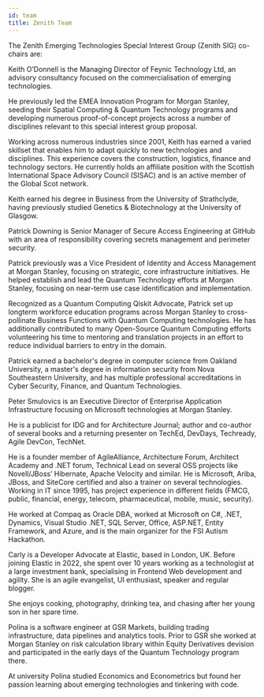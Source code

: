 ---
id: team
title: Zenith Team
---

The Zenith Emerging Technologies Special Interest Group (Zenith SIG) co-chairs are:

<Bio name="Keith O'Donnell" organisation="Feynic" image="/img/people/keith-o-donnell.png">
Keith O’Donnell is the Managing Director of Feynic Technology Ltd, an advisory consultancy focused on the commercialisation of emerging technologies.


He previously led the EMEA Innovation Program for Morgan Stanley, seeding their Spatial Computing & Quantum Technology programs and developing numerous proof-of-concept projects across a number of disciplines relevant to this special interest group proposal.

Working across numerous industries since 2001, Keith has earned a varied skillset that enables him to adapt quickly to new technologies and disciplines. This experience covers the construction, logistics, finance and technology sectors. He currently holds an affiliate position with the Scottish International Space Advisory Council (SISAC) and is an active member of the Global Scot network.

Keith earned his degree in Business from the University of Strathclyde, having previously studied Genetics & Biotechnology at the University of Glasgow.
</Bio>

<Bio name="Patrick Downing" organisation="GitHub" image="/img/people/patrick-downing.png">
Patrick Downing is Senior Manager of Secure Access Engineering at GitHub with an area of responsibility covering secrets management and perimeter security.


Patrick previously was a Vice President of Identity and Access Management at Morgan Stanley, focusing on strategic, core infrastructure initiatives. He helped establish and lead the Quantum Technology efforts at Morgan Stanley, focusing on near-term use case identification and implementation. 

Recognized as a Quantum Computing Qiskit Advocate, Patrick set up longterm workforce education programs across Morgan Stanley to cross-pollinate Business Functions with Quantum Computing technologies. He has additionally contributed to many Open-Source Quantum Computing efforts volunteering his time to mentoring and translation projects in an effort to reduce individual barriers to entry in the domain.

Patrick earned a bachelor's degree in computer science from Oakland University, a master's degree in information security from Nova Southeastern University, and has multiple professional accreditations in Cyber Security, Finance, and Quantum Technologies. 
</Bio>

<Bio name="Peter Smulovics" organisation="Morgan Stanley" image="/img/people/peter-smulovics.jpeg">
Peter Smulovics is an Executive Director of Enterprise Application Infrastructure focusing on Microsoft technologies at Morgan Stanley.


He is a publicist for IDG and for Architecture Journal; author and co-author of several books and a returning presenter on TechEd, DevDays, Techready, Agile DevCon, TechNet. 

He is a founder member of AgileAlliance, Architecture Forum, Architect Academy and .NET forum, Technical Lead on several OSS projects like Novell/JBoss’ Hibernate, Apache Velocity and similar. He is Microsoft, Ariba, JBoss, and SiteCore certified and also a trainer on several technologies. Working in IT since 1995, has project experience in different fields (FMCG, public, financial, energy, telecom, pharmaceutical, mobile, music, security).

He worked at Compaq as Oracle DBA, worked at Microsoft on C#, .NET, Dynamics, Visual Studio .NET, SQL Server, Office, ASP.NET, Entity Framework, and Azure, and is the main organizer for the FSI Autism Hackathon.
</Bio>

<Bio name="Carly Richmmond" organisation="Elastic" image="/img/people/carly-richmond.jpeg">
Carly is a Developer Advocate at Elastic, based in London, UK. Before joining Elastic in 2022, she spent over 10 years working as a technologist at a large investment bank, specialising in Frontend Web development and agility. She is an agile evangelist, UI enthusiast, speaker and regular blogger.

She enjoys cooking, photography, drinking tea, and chasing after her young son in her spare time.
</Bio>

<Bio name="Polina Levyant" organisation="GSR Markets" image="/img/people/polina-levyant.jpg">
Polina is a software engineer at GSR Markets, building trading infrastructure, data pipelines and analytics tools. Prior to GSR she worked at Morgan Stanley on risk calculation library within Equity Derivatives devision and participated in the early days of the Quantum Technology program there. 

At university Polina studied Economics and Econometrics but found her passion learning about emerging technologies and tinkering with code.
</Bio>
